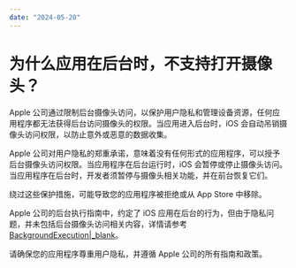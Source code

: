 ```yaml
---
date: "2024-05-20"
---
```

# 为什么应用在后台时，不支持打开摄像头？

<div class="mk-warning">

Apple 公司通过限制后台摄像头访问，以保护用户隐私和管理设备资源，任何应用程序都无法获得后台访问摄像头的权限。当应用进入后台时，iOS 会自动吊销摄像头访问权限，以防止意外或恶意的数据收集。
</div>

Apple 公司对用户隐私的郑重承诺，意味着没有任何形式的应用程序，可以授予后台摄像头访问权限。当应用程序在后台运行时，iOS 会暂停或停止摄像头访问。当应用程序在后台时，开发者须暂停与摄像头相关功能，并在前台恢复它们。

<div class="mk-warning">

绕过这些保护措施，可能导致您的应用程序被拒绝或从 App Store 中移除。 
</div>

Apple 公司的后台执行指南中，约定了 iOS 应用在后台的行为，但由于隐私问题，并未包括后台摄像头访问相关内容，详情请参考 [BackgroundExecution\|_blank](https://developer.apple.com/documentation/uikit/app_and_environment/scenes/preparing_your_ui_to_run_in_the_background)。

请确保您的应用程序尊重用户隐私，并遵循 Apple 公司的所有指南和政策。
